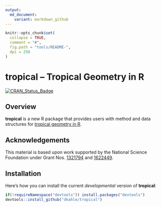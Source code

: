 ```yaml
---
output:
  md_document:
    variant: markdown_github
---
```


```r
knitr::opts_chunk$set(
  collapse = TRUE,
  comment = "#",
  fig.path = "tools/README-",
  dpi = 250
)
```



# __tropical__ – Tropical Geometry in R

[![CRAN_Status_Badge](http://www.r-pkg.org/badges/version/tropical)](https://cran.r-project.org/package=tropical)




## Overview

__tropical__ is a new R package that provides users with method and data structures for [tropical geometry in R](https://en.wikipedia.org/wiki/Tropical_geometry).





## Acknowledgements

This material is based upon work supported by the National Science Foundation under Grant Nos. [1321794](https://nsf.gov/awardsearch/showAward?AWD_ID=1321794) and [1622449](https://nsf.gov/awardsearch/showAward?AWD_ID=1622449).

## Installation

Here's how you can install the current _developmental_ version of __tropical__:

```R
if(!requireNamespace("devtools")) install.packages("devtools")
devtools::install_github("dkahle/tropical")
```
